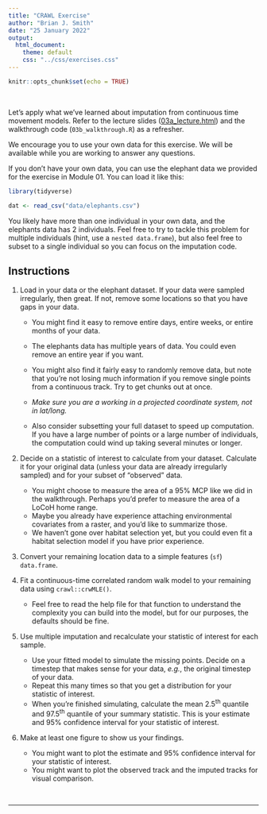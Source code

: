 ```yaml
---
title: "CRAWL Exercise"
author: "Brian J. Smith"
date: "25 January 2022"
output: 
  html_document:
    theme: default
    css: "../css/exercises.css"
---
```


```r
knitr::opts_chunk$set(echo = TRUE)
```

<br>

Let's apply what we've learned about imputation from continuous time movement models. Refer to the lecture slides (<a href="03a_lecture.html" target="_blank" rel="noopener noreferrer">03a_lecture.html</a>) and the walkthrough code (`03b_walkthrough.R`) as a refresher.

We encourage you to use your own data for this exercise. We will be available while you are working to answer any questions.

If you don't have your own data, you can use the elephant data we provided for the exercise in Module 01. You can load it like this:

```r
library(tidyverse)

dat <- read_csv("data/elephants.csv")

```

You likely have more than one individual in your own data, and the elephants data has 2 individuals. Feel free to try to tackle this problem for multiple individuals (hint, use a `nested data.frame`), but also feel free to subset to a single individual so you can focus on the imputation code. 

## Instructions

1. Load in your data or the elephant dataset. If your data were sampled irregularly, then great. If not, remove some locations so that you have gaps in your data. 

    * You might find it easy to remove entire days, entire weeks, or entire months of your data. 
    
    * The elephants data has multiple years of data. You could even remove an entire year if you want.

    * You might also find it fairly easy to randomly remove data, but note that you're not losing much information if you remove single points from a continuous track. Try to get chunks out at once.  
    
    * *Make sure you are a working in a projected coordinate system, not in lat/long.*
    
    * Also consider subsetting your full dataset to speed up computation. If you have a large number of points or a large number of individuals, the computation could wind up taking several minutes or longer.

2. Decide on a statistic of interest to calculate from your dataset. Calculate it for your original data (unless your data are already irregularly sampled) and for your subset of "observed" data. 

    * You might choose to measure the area of a 95% MCP like we did in the walkthrough. Perhaps you'd prefer to measure the area of a LoCoH home range. 
    * Maybe you already have experience attaching environmental covariates from a raster, and you'd like to summarize those. 
    * We haven't gone over habitat selection yet, but you could even fit a habitat selection model if you have prior experience.  

3. Convert your remaining location data to a simple features (`sf`) `data.frame`.

4. Fit a continuous-time correlated random walk model to your remaining data using `crawl::crwMLE()`. 

    * Feel free to read the help file for that function to understand the complexity you can build into the model, but for our purposes, the defaults should be fine.  

5. Use multiple imputation and recalculate your statistic of interest for each sample.

    * Use your fitted model to simulate the missing points. Decide on a timestep that makes sense for your data, *e.g.*, the original timestep of your data.
    * Repeat this many times so that you get a distribution for your statistic of interest.
    * When you're finished simulating, calculate the mean 2.5^th^ quantile and 97.5^th^ quantile of your summary statistic. This is your estimate and 95% confidence interval for your statistic of interest.  
    
6. Make at least one figure to show us your findings. 

    * You might want to plot the estimate and 95% confidence interval for your statistic of interest.
    * You might want to plot the observed track and the imputed tracks for visual comparison.
    
<br>
<hr>
<br>
    